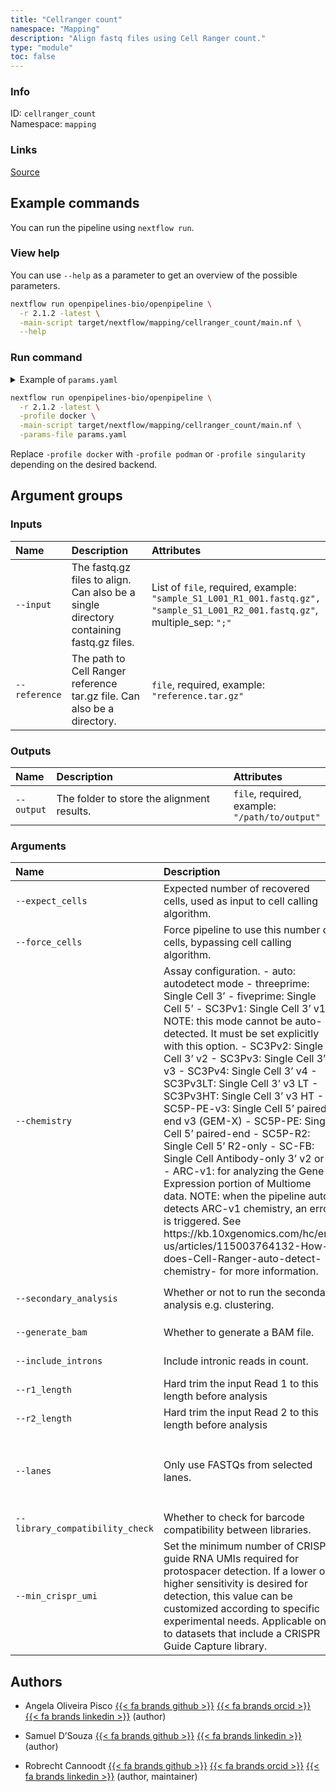 ```yaml
---
title: "Cellranger count"
namespace: "Mapping"
description: "Align fastq files using Cell Ranger count."
type: "module"
toc: false
---
```


::: {.column-margin}

### Info

ID: `cellranger_count`  
Namespace: `mapping`

### Links
[Source](https://github.com/openpipelines-bio/openpipeline/blob/2.1.2/src/mapping/cellranger_count/config.vsh.yaml){.btn-action .btn-sm .btn-info .btn role="button"}

:::



## Example commands

You can run the pipeline using `nextflow run`.

### View help

You can use `--help` as a parameter to get an overview of the possible parameters.

```bash
nextflow run openpipelines-bio/openpipeline \
  -r 2.1.2 -latest \
  -main-script target/nextflow/mapping/cellranger_count/main.nf \
  --help
```

### Run command

<details>
<summary>Example of `params.yaml`</summary>
```yaml
# Inputs
input: # please fill in - example: ["sample_S1_L001_R1_001.fastq.gz", "sample_S1_L001_R2_001.fastq.gz"]
reference: # please fill in - example: "reference.tar.gz"

# Outputs
# output: "$id.$key.output"

# Arguments
# expect_cells: 3000
# force_cells: 3000
chemistry: "auto"
secondary_analysis: false
generate_bam: true
include_introns: true
# r1_length: 123
# r2_length: 123
# lanes: [1, 2, 3]
library_compatibility_check: true
# min_crispr_umi: 123

# Nextflow input-output arguments
publish_dir: # please fill in - example: "output/"
# param_list: "my_params.yaml"
```
</details>

```bash
nextflow run openpipelines-bio/openpipeline \
  -r 2.1.2 -latest \
  -profile docker \
  -main-script target/nextflow/mapping/cellranger_count/main.nf \
  -params-file params.yaml
```

:::{.callout-note}
Replace `-profile docker` with `-profile podman` or `-profile singularity` depending on the desired backend.
:::

## Argument groups

### Inputs

|Name          |Description                                                                            |Attributes                                                                                                                   |
|:----------|:--------------------------------------------------|:--------------------|
|`--input`     |The fastq.gz files to align. Can also be a single directory containing fastq.gz files. |List of `file`, required, example: `"sample_S1_L001_R1_001.fastq.gz", "sample_S1_L001_R2_001.fastq.gz"`, multiple_sep: `";"` |
|`--reference` |The path to Cell Ranger reference tar.gz file. Can also be a directory.                |`file`, required, example: `"reference.tar.gz"`                                                                              |


### Outputs

|Name       |Description                                |Attributes                                     |
|:----------|:--------------------------------------------------|:--------------------|
|`--output` |The folder to store the alignment results. |`file`, required, example: `"/path/to/output"` |


### Arguments

|Name                            |Description                                                                                                                                                                                                                                                                                                                                                                                                                                                                                                                                                                                                                                                                                                                                                                                                                                     |Attributes                                                 |
|:----------|:--------------------------------------------------|:--------------------|
|`--expect_cells`                |Expected number of recovered cells, used as input to cell calling algorithm.                                                                                                                                                                                                                                                                                                                                                                                                                                                                                                                                                                                                                                                                                                                                                                    |`integer`, example: `3000`                                 |
|`--force_cells`                 |Force pipeline to use this number of cells, bypassing cell calling algorithm.                                                                                                                                                                                                                                                                                                                                                                                                                                                                                                                                                                                                                                                                                                                                                                   |`integer`, example: `3000`                                 |
|`--chemistry`                   |Assay configuration. - auto: autodetect mode - threeprime: Single Cell 3' - fiveprime: Single Cell 5' - SC3Pv1: Single Cell 3' v1    NOTE: this mode cannot be auto-detected. It must be set explicitly with this option. - SC3Pv2: Single Cell 3' v2 - SC3Pv3: Single Cell 3' v3 - SC3Pv4: Single Cell 3' v4 - SC3Pv3LT: Single Cell 3' v3 LT - SC3Pv3HT: Single Cell 3' v3 HT - SC5P-PE-v3: Single Cell 5' paired-end v3 (GEM-X) - SC5P-PE: Single Cell 5' paired-end - SC5P-R2: Single Cell 5' R2-only - SC-FB: Single Cell Antibody-only 3' v2 or 5' - ARC-v1: for analyzing the Gene Expression portion of Multiome data.    NOTE: when the pipeline auto-detects ARC-v1 chemistry, an error is triggered. See https://kb.10xgenomics.com/hc/en-us/articles/115003764132-How-does-Cell-Ranger-auto-detect-chemistry- for more information. |`string`, default: `"auto"`                                |
|`--secondary_analysis`          |Whether or not to run the secondary analysis e.g. clustering.                                                                                                                                                                                                                                                                                                                                                                                                                                                                                                                                                                                                                                                                                                                                                                                   |`boolean`, default: `FALSE`                                |
|`--generate_bam`                |Whether to generate a BAM file.                                                                                                                                                                                                                                                                                                                                                                                                                                                                                                                                                                                                                                                                                                                                                                                                                 |`boolean`, default: `TRUE`                                 |
|`--include_introns`             |Include intronic reads in count.                                                                                                                                                                                                                                                                                                                                                                                                                                                                                                                                                                                                                                                                                                                                                                                                                |`boolean`, default: `TRUE`                                 |
|`--r1_length`                   |Hard trim the input Read 1 to this length before analysis                                                                                                                                                                                                                                                                                                                                                                                                                                                                                                                                                                                                                                                                                                                                                                                       |`integer`                                                  |
|`--r2_length`                   |Hard trim the input Read 2 to this length before analysis                                                                                                                                                                                                                                                                                                                                                                                                                                                                                                                                                                                                                                                                                                                                                                                       |`integer`                                                  |
|`--lanes`                       |Only use FASTQs from selected lanes.                                                                                                                                                                                                                                                                                                                                                                                                                                                                                                                                                                                                                                                                                                                                                                                                            |List of `integer`, example: `1, 2, 3`, multiple_sep: `";"` |
|`--library_compatibility_check` |Whether to check for barcode compatibility between libraries.                                                                                                                                                                                                                                                                                                                                                                                                                                                                                                                                                                                                                                                                                                                                                                                   |`boolean`, default: `TRUE`                                 |
|`--min_crispr_umi`              |Set the minimum number of CRISPR guide RNA UMIs required for protospacer detection. If a lower or higher sensitivity is desired for detection, this value can be customized according to specific experimental needs. Applicable only to datasets that include a CRISPR Guide Capture library.                                                                                                                                                                                                                                                                                                                                                                                                                                                                                                                                                  |`integer`                                                  |

## Authors


  * Angela Oliveira Pisco [{{< fa brands github >}}](https://github.com/aopisco) [{{< fa brands orcid >}}](https://orcid.org/0000-0003-0142-2355) [{{< fa brands linkedin >}}](https://linkedin.com/in/aopisco) (author)

  * Samuel D'Souza [{{< fa brands github >}}](https://github.com/srdsam) [{{< fa brands linkedin >}}](https://linkedin.com/in/samuel-d-souza-887023150/) (author)

  * Robrecht Cannoodt [{{< fa brands github >}}](https://github.com/rcannood) [{{< fa brands orcid >}}](https://orcid.org/0000-0003-3641-729X) [{{< fa brands linkedin >}}](https://linkedin.com/in/robrechtcannoodt) (author, maintainer)

